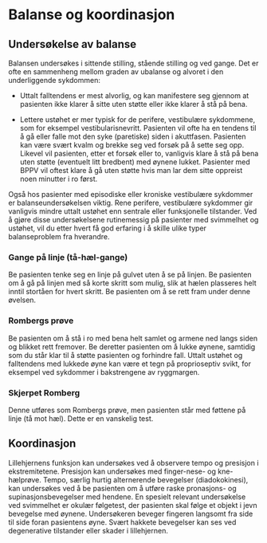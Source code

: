 # Balanse og koordinasjon

## Undersøkelse av balanse {#sec-balanse}

Balansen undersøkes i sittende stilling, stående stilling og ved gange. Det er ofte en sammenheng mellom graden av ubalanse og alvoret i den underliggende sykdommen:

- Uttalt falltendens er mest alvorlig, og kan manifestere seg gjennom at pasienten ikke klarer å sitte uten støtte eller ikke klarer å stå på bena.

- Lettere ustøhet er mer typisk for de perifere, vestibulære sykdommene, som for eksempel vestibularisnevritt. Pasienten vil ofte ha en tendens til å gå eller falle mot den syke (paretiske) siden i akuttfasen. Pasienten kan være svært kvalm og brekke seg ved forsøk på å sette seg opp. Likevel vil pasienten, etter et forsøk eller to, vanligvis klare å stå på bena uten støtte (eventuelt litt bredbent) med øynene lukket. Pasienter med BPPV vil oftest klare å gå uten støtte hvis man lar dem sitte oppreist noen minutter i ro først.

Også hos pasienter med episodiske eller kroniske vestibulære sykdommer er balanseundersøkelsen viktig. Rene perifere, vestibulære sykdommer gir vanligvis mindre uttalt ustøhet enn sentrale eller funksjonelle tilstander. Ved å gjøre disse undersøkelsene rutinemessig på pasienter med svimmelhet og ustøhet, vil du etter hvert få god erfaring i å skille ulike typer balanseproblem fra hverandre.

### Gange på linje (tå-hæl-gange)
Be pasienten tenke seg en linje på gulvet uten å se på linjen. Be pasienten om å gå på linjen med så korte skritt som mulig, slik at hælen plasseres helt inntil stortåen for hvert skritt. Be pasienten om å se rett fram under denne øvelsen.

### Rombergs prøve
Be pasienten om å stå i ro med bena helt samlet og armene ned langs siden og blikket rett fremover. Be deretter pasienten om å lukke øynene, samtidig som du står klar til å støtte pasienten og forhindre fall. Uttalt ustøhet og falltendens med lukkede øyne kan være et tegn på proprioseptiv svikt, for eksempel ved sykdommer i bakstrengene av ryggmargen.

### Skjerpet Romberg
Denne utføres som Rombergs prøve, men pasienten står med føttene på linje (tå mot hæl). Dette er en vanskelig test.

## Koordinasjon {#sec-koordinasjon}

Lillehjernens funksjon kan undersøkes ved å observere tempo og presisjon i ekstremitetene. Presisjon kan undersøkes med finger-nese- og kne-hælprøve. Tempo, særlig hurtig alternerende bevegelser (diadokokinesi), kan undersøkes ved å be pasienten om å utføre raske pronasjons- og supinasjonsbevegelser med hendene. En spesielt relevant undersøkelse ved svimmelhet er okulær følgetest, der pasienten skal følge et objekt i jevn bevegelse med øynene. Undersøkeren beveger fingeren langsomt fra side til side foran pasientens øyne. Svært hakkete bevegelser kan ses ved degenerative tilstander eller skader i lillehjernen.